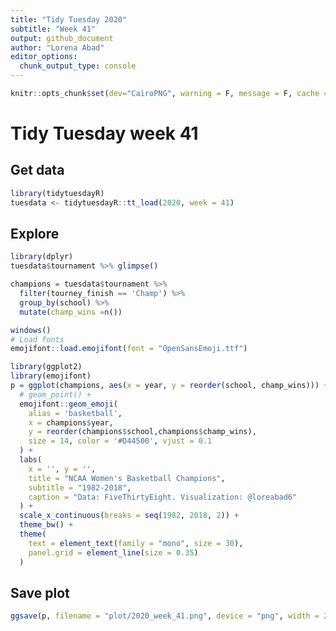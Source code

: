 ```yaml
---
title: "Tidy Tuesday 2020"
subtitle: "Week 41"
output: github_document
author: "Lorena Abad"
editor_options: 
  chunk_output_type: console
---
```


```r
knitr::opts_chunk$set(dev="CairoPNG", warning = F, message = F, cache = F, fig.showtext = T)
```

# Tidy Tuesday week 41

## Get data

```r
library(tidytuesdayR)
tuesdata <- tidytuesdayR::tt_load(2020, week = 41)
```

## Explore

```r
library(dplyr)
tuesdata$tournament %>% glimpse()

champions = tuesdata$tournament %>% 
  filter(tourney_finish == 'Champ') %>% 
  group_by(school) %>%
  mutate(champ_wins =n()) 
```

```r
windows()
# Load fonts
emojifont::load.emojifont(font = "OpenSansEmoji.ttf")
```


```r
library(ggplot2)
library(emojifont)
p = ggplot(champions, aes(x = year, y = reorder(school, champ_wins))) +
  # geom_point() +
  emojifont::geom_emoji(
    alias = 'basketball',
    x = champions$year,
    y = reorder(champions$school,champions$champ_wins),
    size = 14, color = '#D44500', vjust = 0.1
  ) +
  labs(
    x = '', y = '',
    title = "NCAA Women's Basketball Champions", 
    subtitle = "1982-2018",
    caption = "Data: FiveThirtyEight. Visualization: @loreabad6"
  ) +
  scale_x_continuous(breaks = seq(1982, 2018, 2)) +
  theme_bw() +
  theme(
    text = element_text(family = "mono", size = 30),
    panel.grid = element_line(size = 0.35)
  )
```

## Save plot
```r
ggsave(p, filename = "plot/2020_week_41.png", device = "png", width = 22, height = 12, units = "cm", dpi = 300)
```